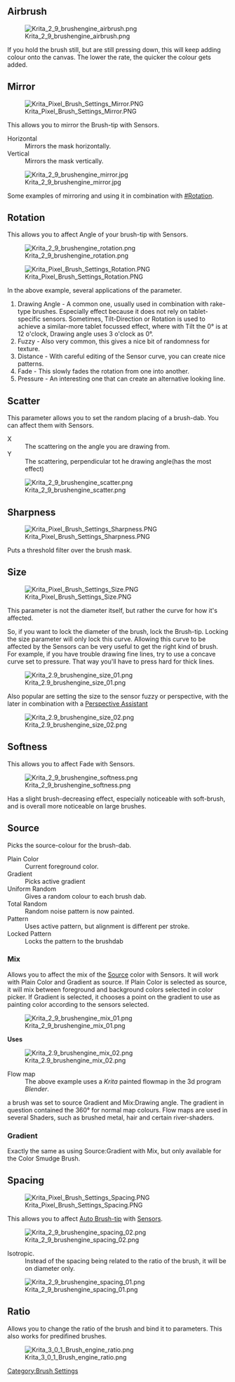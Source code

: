 ==Airbrush==
[[File:Krita 2 9 brushengine airbrush.png ]]

If you hold the brush still, but are still pressing down, this will keep adding colour onto the canvas. The lower the rate, the quicker the colour gets added.

==Mirror==
[[File:Krita Pixel Brush Settings Mirror.PNG]]

This allows you to mirror the Brush-tip with Sensors.

;Horizontal
:Mirrors the mask horizontally.
;Vertical
:Mirrors the mask vertically.

[[File:Krita 2 9 brushengine mirror.jpg ]]

Some examples of mirroring and using it in combination with [[#Rotation]].

==Rotation==


This allows you to affect Angle of your brush-tip with Sensors.

[[File:Krita 2 9 brushengine rotation.png ]]

[[File:Krita Pixel Brush Settings Rotation.PNG]]

In the above example, several applications of the parameter.

# Drawing Angle - A common one, usually used in combination with rake-type brushes. Especially effect because it does not rely on tablet-specific sensors. Sometimes, Tilt-Direction or Rotation is used to achieve a similar-more tablet focussed effect, where with Tilt the 0° is at 12 o'clock, Drawing angle uses 3 o'clock as 0°.
# Fuzzy - Also very common, this gives a nice bit of randomness for texture.
# Distance - With careful editing of the Sensor curve, you can create nice patterns.
# Fade - This slowly fades the rotation from one into another.
# Pressure - An interesting one that can create an alternative looking line.

==Scatter==
This parameter allows you to set the random placing of a brush-dab. You can affect them with Sensors.

;X
:The scattering on the angle you are drawing from.
;Y
:The scattering, perpendicular tot he drawing angle(has the most effect)

[[File:Krita 2 9 brushengine scatter.png ]]

==Sharpness==

[[File:Krita Pixel Brush Settings Sharpness.PNG]]

Puts a threshold filter over the brush mask.

{{Note|Doesn't work with the mirror modifier at 1px}}

==Size==

[[File:Krita Pixel Brush Settings Size.PNG]]

This parameter is not the diameter itself, but rather the curve for how it's affected.

So, if you want to lock the diameter of the brush, lock the Brush-tip. Locking the size parameter will only lock this curve. Allowing this curve to be affected by the Sensors can be very useful to get the right kind of brush. For example, if you have trouble drawing fine lines, try to use a concave curve set to pressure. That way you'll have to press hard for thick lines.

[[File:Krita 2.9 brushengine size 01.png]]

Also popular are setting the size to the sensor fuzzy or perspective, with the later in combination with a [[Special:myLanguage/Krita/Manual/AdvancedPainting#Perspective| Perspective Assistant]]

[[File:Krita 2.9 brushengine size 02.png]]

==Softness==
This allows you to affect Fade with Sensors.

[[File:Krita 2 9 brushengine softness.png]]

Has a slight brush-decreasing effect, especially noticeable with soft-brush, and is overall more noticeable on large brushes.

==Source==
Picks the source-colour for the brush-dab.

;Plain Color
:Current foreground color.
;Gradient
:Picks active gradient
;Uniform Random
:Gives a random colour to each brush dab.
;Total Random
:Random noise pattern is now painted.
;Pattern
:Uses active pattern, but alignment is different per stroke.
;Locked Pattern
:Locks the pattern to the brushdab

===Mix===
Allows you to affect the mix of the [[#Source|Source]] color with Sensors. It will work with Plain Color and Gradient as source. If Plain Color is selected as source, it will mix between foreground and background colors selected in color picker. If Gradient is selected, it chooses a point on the gradient to use as painting color according to the sensors selected.

[[File:Krita 2 9 brushengine mix 01.png ]]


'''Uses'''

[[File:Krita 2.9 brushengine mix 02.png]]

;Flow map
:The above example uses a ''Krita'' painted flowmap in the 3d program ''Blender''.
a brush was set to source Gradient and Mix:Drawing angle. The gradient in question contained the 360° for normal map colours. Flow maps are used in several Shaders, such as brushed metal, hair and certain river-shaders.

===Gradient===
Exactly the same as using Source:Gradient with Mix, but only available for the Color Smudge Brush.

==Spacing==
[[File:Krita Pixel Brush Settings Spacing.PNG]]

This allows you to affect [[Special:MyLanguage/Brush_Tips|Auto Brush-tip]] with [[Special:MyLanguage/Sensors|Sensors]].

[[File:Krita 2 9 brushengine spacing 02.png]]

;Isotropic.
:Instead of the spacing being related to the ratio of the brush, it will be on diameter only.

[[File:Krita 2 9 brushengine spacing 01.png]]

== Ratio ==
Allows you to change the ratio of the brush and bind it to parameters. This also works for predifined brushes.

[[File:Krita 3 0 1 Brush engine ratio.png]]

[[Category:Brush Settings]]
